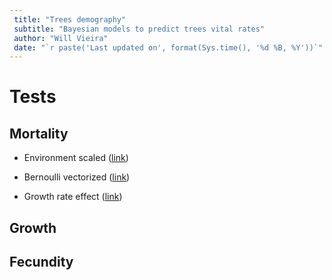 ```yaml
---
 title: "Trees demography"
 subtitle: "Bayesian models to predict trees vital rates"
 author: "Will Vieira"
 date: "`r paste('Last updated on', format(Sys.time(), '%d %B, %Y'))`"
---
```


# Tests

## Mortality

- Environment scaled ([link](https://willvieira.github.io/TreesDemography/mort/envirScaled.html))

- Bernoulli vectorized ([link](https://willvieira.github.io/TreesDemography/mort/bernVectorized.html))

- Growth rate effect ([link](https://willvieira.github.io/TreesDemography/mort/growthRateEffect.html))


## Growth


## Fecundity
